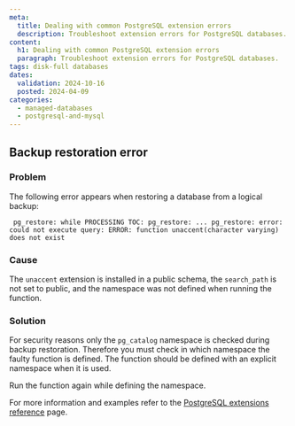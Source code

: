 ```yaml
---
meta:
  title: Dealing with common PostgreSQL extension errors
  description: Troubleshoot extension errors for PostgreSQL databases.
content:
  h1: Dealing with common PostgreSQL extension errors
  paragraph: Troubleshoot extension errors for PostgreSQL databases.
tags: disk-full databases
dates:
  validation: 2024-10-16
  posted: 2024-04-09
categories:
  - managed-databases
  - postgresql-and-mysql
---
```



## Backup restoration error

### Problem

The following error appears when restoring a database from a logical backup:
```
 pg_restore: while PROCESSING TOC: pg_restore: ... pg_restore: error: could not execute query: ERROR: function unaccent(character varying) does not exist
```

### Cause

The `unaccent` extension is installed in a public schema, the `search_path` is not set to public, and the namespace was not defined when running the function.

### Solution

For security reasons only the `pg_catalog` namespace is checked during backup restoration. Therefore you must check in which namespace the faulty function is defined. The function should be defined with an explicit namespace when it is used.

Run the function again while defining the namespace.

For more information and examples refer to the [PostgreSQL extensions reference](/managed-databases/postgresql-and-mysql/reference-content/postgresql-extensions) page.